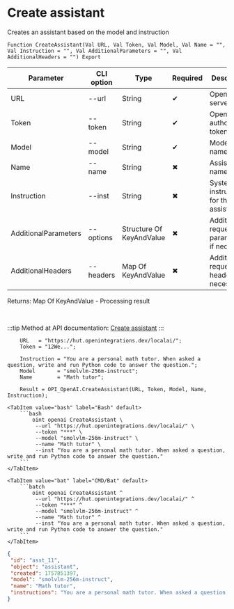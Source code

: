 ﻿---
sidebar_position: 2
description: Create assistant and other functions to work with OpenAI in the Open Integration Package, a free open-source integration library for 1C:Enterprise 8, OneScript and CLI
keywords: [1C, 1С, 1С:Enterprise, 1С:Enterprise 8.3, API, Integration, Services, Exchange, OneScript, CLI, OpenAI]
---


# Create assistant
 Creates an assistant based on the model and instruction



`Function CreateAssistant(Val URL, Val Token, Val Model, Val Name = "", Val Instruction = "", Val AdditionalParameters = "", Val AdditionalHeaders = "") Export`

  | Parameter | CLI option | Type | Required | Description |
  |-|-|-|-|-|
  | URL | --url | String | &#x2714; | OpenAI server URL |
  | Token | --token | String | &#x2714; | OpenAI authorization token |
  | Model | --model | String | &#x2714; | Models name |
  | Name | --name | String | &#x2716; | Assistant name |
  | Instruction | --inst | String | &#x2716; | System instruction for the assistant |
  | AdditionalParameters | --options | Structure Of KeyAndValue | &#x2716; | Additional request parameters, if necessary |
  | AdditionalHeaders | --headers | Map Of KeyAndValue | &#x2716; | Additional request headers, if necessary |

  
  Returns:  Map Of KeyAndValue - Processing result

<br/>

:::tip
Method at API documentation: [Create assistant](https://platform.openai.com/docs/api-reference/assistants/createAssistant)
:::
<br/>



```bsl title="1C:Enterprise/OneScript code example"
    URL   = "https://hut.openintegrations.dev/localai/";
    Token = "12We...";

    Instruction = "You are a personal math tutor. When asked a question, write and run Python code to answer the question.";
    Model       = "smolvlm-256m-instruct";
    Name        = "Math tutor";

    Result = OPI_OpenAI.CreateAssistant(URL, Token, Model, Name, Instruction);
```
 

 <Tabs>
  
    <TabItem value="bash" label="Bash" default>
        ```bash
            oint openai CreateAssistant \
             --url "https://hut.openintegrations.dev/localai/" \
             --token "***" \
             --model "smolvlm-256m-instruct" \
             --name "Math tutor" \
             --inst "You are a personal math tutor. When asked a question, write and run Python code to answer the question."
        ```
    </TabItem>
  
    <TabItem value="bat" label="CMD/Bat" default>
        ```batch
            oint openai CreateAssistant ^
             --url "https://hut.openintegrations.dev/localai/" ^
             --token "***" ^
             --model "smolvlm-256m-instruct" ^
             --name "Math tutor" ^
             --inst "You are a personal math tutor. When asked a question, write and run Python code to answer the question."
        ```
    </TabItem>
</Tabs>


```json title="Result"
{
 "id": "asst_11",
 "object": "assistant",
 "created": 1757851397,
 "model": "smolvlm-256m-instruct",
 "name": "Math tutor",
 "instructions": "You are a personal math tutor. When asked a question, write and run Python code to answer the question."
}
```
